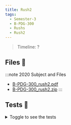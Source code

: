 ```yaml
---
title: Rush2
tags:
  - Semester-3
  - B-PDG-300
  - Rushs
  - Rush2
---
```

> Timeline: ?


## Files 📂

:::note 2020 Subject and Files
- [B-PDG-300_rush2.pdf](https://github.com/Studio-17/Epitech-Subjects/raw/main/Semester-3/B-PDG-300/Rushs/Rush2/B-PDG-300_rush2.pdf)
- [B-PDG-300_rush2.zip](https://github.com/Studio-17/Epitech-Subjects/raw/main/Semester-3/B-PDG-300/Rushs/Rush2/B-PDG-300_rush2.zip)
:::

## Tests 🤖
<details>
  <summary>Toggle to see the tests</summary>
  <div>
Yo
  </div>
</details>

